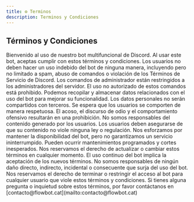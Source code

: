 ```yaml
---
title: ⚙️ Terminos
description: Terminos y Condiciones
---
```



## Términos y Condiciones

<CardGrid stagger>
	<Card title="Introducción" icon="info-circle">
		Bienvenido al uso de nuestro bot multifuncional de Discord. Al usar este bot, aceptas cumplir con estos términos y condiciones.
	</Card>
	<Card title="Política de Uso" icon="book">
		Los usuarios no deben hacer un uso indebido del bot de ninguna manera, incluyendo pero no limitado a spam, abuso de comandos o violación de los Términos de Servicio de Discord.
	</Card>
	<Card title="Comandos de Administrador" icon="cog">
		Los comandos de administrador están restringidos a los administradores del servidor. El uso no autorizado de estos comandos está prohibido.
	</Card>
	<Card title="Recopilación de Datos" icon="database">
		Podemos recopilar y almacenar datos relacionados con el uso del bot para mejorar su funcionalidad. Los datos personales no serán compartidos con terceros.
	</Card>
	<Card title="Conducta del Usuario" icon="smile">
		Se espera que los usuarios se comporten de manera respetuosa. El acoso, el discurso de odio y el comportamiento ofensivo resultarán en una prohibición.
	</Card>
	<Card title="Responsabilidad del Contenido" icon="file-alt">
		No somos responsables del contenido generado por los usuarios. Los usuarios deben asegurarse de que su contenido no viole ninguna ley o regulación.
	</Card>
	<Card title="Disponibilidad del Servicio" icon="server">
		Nos esforzamos por mantener la disponibilidad del bot, pero no garantizamos un servicio ininterrumpido. Pueden ocurrir mantenimientos programados y cortes inesperados.
	</Card>
	<Card title="Actualizaciones y Cambios" icon="sync">
		Nos reservamos el derecho de actualizar o cambiar estos términos en cualquier momento. El uso continuo del bot implica la aceptación de los nuevos términos.
	</Card>
	<Card title="Limitación de Responsabilidad" icon="exclamation-triangle">
		No somos responsables de ningún daño directo, indirecto, incidental o consecuente que surja del uso del bot.
	</Card>
	<Card title="Terminación" icon="times-circle">
		Nos reservamos el derecho de terminar o restringir el acceso al bot para cualquier usuario que viole estos términos y condiciones.
	</Card>
	<Card title="Información de Contacto" icon="envelope">
		Si tienes alguna pregunta o inquietud sobre estos términos, por favor contáctanos en [contacto@flowbot.cat](mailto:contacto@flowbot.cat)
	</Card>
</CardGrid>
